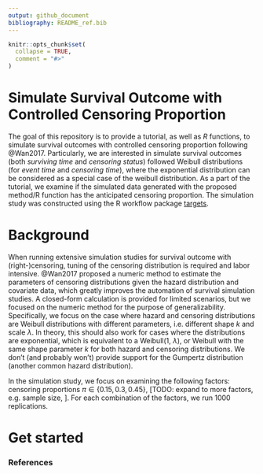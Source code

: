 ```yaml
---
output: github_document
bibliography: README_ref.bib 
---
```


<!-- README.md is generated from README.Rmd. Please edit that file -->

```r
knitr::opts_chunk$set(
  collapse = TRUE,
  comment = "#>"
)
```


# Simulate Survival Outcome with Controlled Censoring Proportion

<!-- badges: start -->
<!-- badges: end -->

The goal of this repository is to provide a tutorial, as well as _R_ functions, to simulate survival outcomes with controlled censoring proportion following @Wan2017. Particularly, we are interested in simulate survival outcomes (both _surviving time_ and _censoring status_) followed  Weibull distributions (for _event time_ and _censoring time_), where the exponential distribution can be considered as a special case of the weibull distribution. As a part of the tutorial, we examine if the simulated data generated with the proposed method/R function has the anticipated censoring proportion. The simulation study was constructed using the R workflow package [targets](https://cran.r-project.org/web/packages/targets/index.html).  


# Background
When running extensive simulation studies for survival outcome with (right-)censoring, tuning of the censoring distribution is required and labor intensive. @Wan2017 proposed a numeric method to estimate the parameters of censoring distributions given the hazard distribution and covariate data, which greatly improves the automation of survival simulation studies. A closed-form calculation is provided for limited scenarios, but we focused on the numeric method for the purpose of generalizability. Specifically, we focus on the case where hazard and censoring distributions are Weibull distributions with different parameters, i.e. different shape $k$ and scale $\lambda$. In theory, this should also work for cases where the distributions are exponential, which is equivalent to a Weibull(1, $\lambda$), or Weibull with the same shape parameter $k$ for both  hazard and censoring distributions. We don't (and probably won't) provide support for the Gumpertz distribution (another common hazard distribution).

In the simulation study, we focus on examining the following factors: censoring proportions $\pi \in \{0.15, 0.3, 0.45\},$ [TODO: expand to more factors, e.g. sample size, ]. For each combination of the factors, we run 1000 replications. 

# Get started 



### References
